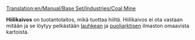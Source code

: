 [[Translation:en/Manual/Base Set/Industries/Coal Mine]]

{{en/Industries|image=en/Coalmine.png.png|name=Hiilikaivos
|climates=[[en/lauhkea]], [[en/puoliarktinen]]
|accepts=Ei mitään
|produces=[[en/Hiili]]
}}

'''Hiilikaivos''' on tuotantolaitos, mikä tuottaa hiiltä. Hiilikaivos ei ota vastaan mitään ja se löytyy pelkästään [[fi/lauhkea ilmasto|lauhkean]] ja [[fi/puoliarktinen ilmasto|puoliarktisen]] ilmaston omaavista kartoista.